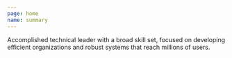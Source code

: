 ```yaml
---
page: home
name: summary
---
```

Accomplished technical leader with a broad skill set, focused on
developing efficient organizations and robust systems that reach
millions of users.